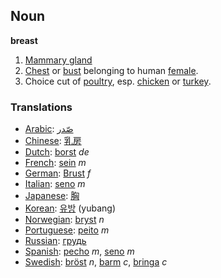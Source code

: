 == Noun ==

'''breast'''

# [[Mammary gland]]
# [[Chest]] or [[bust]] belonging to human [[female]].
# Choice cut of [[poultry]], esp. [[chicken]] or [[turkey]].

=== Translations ===
*[[Arabic]]: [[صّدر]]
*[[Chinese]]: [[乳房]]
*[[Dutch]]: [[borst]] ''de''
*[[French]]: [[sein]] ''m''
*[[German]]: [[Brust]] ''f''
*[[Italian]]: [[seno]] ''m''
*[[Japanese]]: [[胸]] 
*[[Korean]]: [[유방]] (yubang)
*[[Norwegian]]: [[bryst]] ''n''
*[[Portuguese]]: [[peito]] ''m''
*[[Russian]]: [[грудь]]
*[[Spanish]]: [[pecho]] ''m'', [[seno]] ''m''
*[[Swedish]]: [[bröst]] ''n'', [[barm]] ''c'', [[bringa]] ''c''
